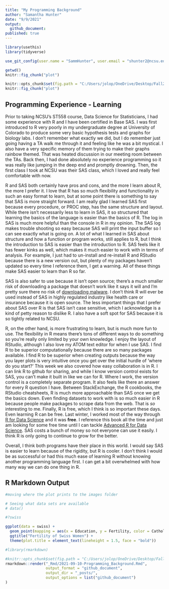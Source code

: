 ```yaml
---
title: "My Programming Background"
author: "Samantha Hunter"
date: "9/9/2021"
output: 
  github_document:
published: true
---
```


```r
library(usethis)
library(tidyverse)

use_git_config(user.name = "SammHunter", user.email = "shunter2@ncsu.edu")

getwd()
knitr::fig_chunk("plot")

knitr::opts_chunk$set(fig.path = "C:/Users/jolop/OneDrive/Desktop/Fall21/ST558/sammhunter.github.io/images/")
knitr::fig_chunk("plot")

```

## Programming Experience - Learning

Prior to taking NCSU's ST558 course, Data Science for Statisticians, I had some experience with R and I have been certified in Base SAS. I was first introduced to R very poorly in my undergraduate degree at University of Colorado to produce some very basic hypothesis tests and graphs for biology labs. I don't remember what exactly we did, but I do remember just going having a TA walk me through it and feeling like he was a bit mystical. I also have a very specific memory of them trying to make their graphs rainbow themed. That was heated discussion in our meeting room between the TAs. Back then, I had done absolutely no experience programming so it was really like jumping in the deep end and promptly drowning. Then, the first class I took at NCSU was their SAS class, which I loved and really feel comfortable with now. 

R and SAS both certainly have pros and cons, and the more I learn about R, the more I prefer it. I love that R has so much flexibility and functionality in such an easy format to learn, but at some point there is something to say that SAS is more straight forward. I am really glad I learned SAS first because every procedure, or PROC step, has the same structure and layout. While there isn't necessarily less to learn in SAS, it so structured that learning the basics of the language is easier than the basics of R. The log in SAS is much more helpful than the console in R in my opinion. The SAS log makes trouble shooting so easy because SAS will print the input buffer so I can see exactly what is going on. A lot of what I learned in SAS about structure and how a function or program works, still applies to R, but I think the introduction to SAS is easier than the introduction to R. SAS feels like it has fewer kinks as well, which makes it much easier to work with in terms of analysis. For example, I just had to un-install and re-install R and RStudio because there is a new version out, but plenty of my packages haven't updated so every time I reference them, I get a warning. All of these things make SAS easier to learn than R so far.

SAS is also safer to use because it isn't open source; there's a much smaller risk of downloading a package that doesn't work like it says it will and I'm pretty sure there no risk of [downloading malware](https://support.rstudio.com/hc/en-us/articles/360042593974-R-and-R-Package-Security). I don't think R will ever be used instead of SAS in highly regulated industry like health care or insurance because it is open source. The less important things that I prefer about SAS over R is that SAS isn't case sensitive, which I acknowledge is a kind of petty reason to dislike R. I also have a soft spot for SAS because it is so tightly related to NCSU.

R, on the other hand, is more frustrating to learn, but is much more fun to use. The flexibility in R means there's tons of different ways to do something so you're really only limited by your own knowledge. I enjoy the layout of RStudio, although I also love my ATOM text editor for when I use SAS. I find R to be superior computationally because there are so many packages available. I find R to be superior when creating outputs because the way you layer plots is very intuitive once you get over the initial hurdle of 'where do you start?' This week we also covered how easy collaboration is in R. I can link R to github for sharing, and while I know version control exists for SAS, you can't make it built in like we can for R. Where I work, the version control is a completely separate program. It also feels like there an answer for every R question I have. Between StackExchange, the R cookbooks, the RStudio cheatsheets, R is much more approachable than SAS once we get the basics down. Even finding datasets to work with is so much easier in R because people make packages to scrape data from the web. That is *so* interesting to me. Finally, R is free, which I think is so important these days. Even learning R can be free. Last winter, I worked most of the way through [R for Data Science](https://r4ds.had.co.nz/) and it was **free**. I reference this book all the time and just am looking for some free time until I can tackle [Advanced R for Data Science](https://adv-r.hadley.nz/). SAS costs a bunch of money so not everyone can use it easily. I think R is only going to continue to grow for the better. 

Overall, I think both programs have their place in this world. I would say SAS is easier to learn because of the rigidity, but R is cooler. I don't think I would be as successful or had this much ease of learning R without knowing another programming language first. I can get a bit overwhelmed with how many way we can do one thing in R.  


## R Markdown Output
```r
#moving where the plot prints to the images folder

# Seeing what data sets are available
# data()

#?swiss

ggplot(data = swiss) +
  geom_point(mapping = aes(x = Education, y = Fertility, color = Catholic)) +
  ggtitle("Fertility of Swiss Women") +
  theme(plot.title = element_text(lineheight = 1.5, face = "bold"))
```


```r
#library(rmarkdown)

#knitr::opts_chunk$set(fig.path = "C:/Users/jolop/OneDrive/Desktop/Fall21/ST558/sammhunter.github.io/images/")
rmarkdown::render("_Rmd/2021-09-10-Programming_Background.Rmd", 
                  output_format = "github_document",
                  output_dir = "_posts/",
                  output_options = list("github_document")
)
```

